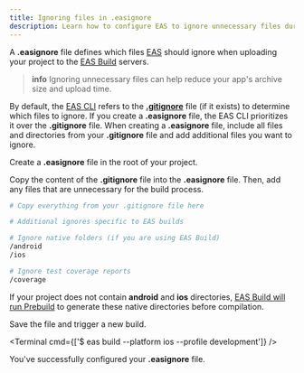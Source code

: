 ```yaml
---
title: Ignoring files in .easignore
description: Learn how to configure EAS to ignore unnecessary files during the build process.
---
```



A **.easignore** file defines which files [EAS](https://expo.dev/eas) should ignore when uploading your project to the [EAS Build](/build/introduction) servers.

> **info** Ignoring unnecessary files can help reduce your app's archive size and upload time.

By default, the [EAS CLI](/build/setup/#install-the-latest-eas-cli) refers to the [**.gitignore**](https://git-scm.com/docs/gitignore) file (if it exists) to determine which files to ignore. If you create a **.easignore** file, the EAS CLI prioritizes it over the **.gitignore** file. When creating a **.easignore** file, include all files and directories from your **.gitignore** file and add additional files you want to ignore.

<Step label="1">

Create a **.easignore** file in the root of your project.

</Step>

<Step label="2">

Copy the content of the **.gitignore** file into the **.easignore** file. Then, add any files that are unnecessary for the build process.

```bash .easignore
# Copy everything from your .gitignore file here

# Additional ignores specific to EAS builds

# Ignore native folders (if you are using EAS Build)
/android
/ios

# Ignore test coverage reports
/coverage
```

If your project does not contain **android** and **ios** directories, [EAS Build will run Prebuild](/workflow/prebuild/#usage-with-eas-build) to generate these native directories before compilation.

</Step>

<Step label="3">

Save the file and trigger a new build.

<Terminal cmd={['$ eas build --platform ios --profile development']} />

</Step>

You've successfully configured your **.easignore** file.
